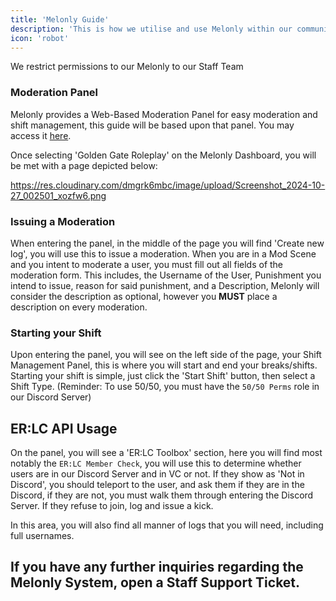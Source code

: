```yaml
---
title: 'Melonly Guide'
description: 'This is how we utilise and use Melonly within our community.'
icon: 'robot'
---
```


<Info>We restrict permissions to our Melonly to our Staff Team</Info>

### Moderation Panel
Melonly provides a Web-Based Moderation Panel for easy moderation and shift management, this guide will be based upon that panel. You may access it [here](https://melonly.xyz/dashboard).

Once selecting 'Golden Gate Roleplay' on the Melonly Dashboard, you will be met with a page depicted below:

https://res.cloudinary.com/dmgrk6mbc/image/upload/Screenshot_2024-10-27_002501_xozfw6.png

### Issuing a Moderation
When entering the panel, in the middle of the page you will find 'Create new log', you will use this to issue a moderation. When you are in a Mod Scene and you intent to moderate a user, you must fill out all fields of the moderation form. This includes, the Username of the User, Punishment you intend to issue, reason for said punishment, and a Description, Melonly will consider the description as optional, however you **MUST** place a description on every moderation.

### Starting your Shift
Upon entering the panel, you will see on the left side of the page, your Shift Management Panel, this is where you will start and end your breaks/shifts. Starting your shift is simple, just click the 'Start Shift' button, then select a Shift Type. (Reminder: To use 50/50, you must have the `50/50 Perms` role in our Discord Server)

## ER:LC API Usage
On the panel, you will see a 'ER:LC Toolbox' section, here you will find most notably the `ER:LC Member Check`, you will use this to determine whether users are in our Discord Server and in VC or not. If they show as 'Not in Discord', you should teleport to the user, and ask them if they are in the Discord, if they are not, you must walk them through entering the Discord Server. If they refuse to join, log and issue a kick.

In this area, you will also find all manner of logs that you will need, including full usernames.

## If you have any further inquiries regarding the Melonly System, open a Staff Support Ticket.
